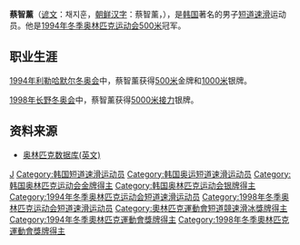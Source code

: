 {{MedalTableTop}}
{{MedalSport | 男子[[短道速滑|短道速滑]]}}
{{MedalCountry|{{KOR}}}}
{{MedalOlympic}}
{{MedalGold | [[1994年冬季奧林匹克运动会|1994年利勒哈默尔]] | [[1994年冬季奧林匹克运动会短道速滑比賽|500米]]}}
{{MedalSilver | [[1998年冬季奧林匹克运动会|1998年长野]] | [[1998年冬季奧林匹克运动会短道速滑比賽|5000米接力]]}}
{{MedalSilver | 1994年利勒哈默尔 | [[1994年冬季奧林匹克运动会短道速滑比賽|1000米]]}}
{{MedalCompetition | [[世界短道速滑锦标赛|世界锦标赛]]}}
{{MedalGold | [[1995年世界短道速滑锦标赛|1995年约维克]] | [[1995年世界短道速滑锦标赛|全能]]}}
{{MedalSilver | [[1996年世界短道速滑锦标赛|1996年海牙]] | [[1996年世界短道速滑锦标赛|全能]]}}
{{MedalBronze | [[1994年世界短道速滑锦标赛|1994年吉尔福德]] | [[1994年世界短道速滑锦标赛|全能]]}}
{{MedalBronze | [[1993年世界短道速滑锦标赛|1993年北京]] | [[1993年世界短道速滑锦标赛|全能]]}}
{{MedalCompetition | [[世界大学生运动会|世界大学生运动会]]}}
{{MedalGold | [[1995年冬季世界大学生运动会|1995年哈卡]] | [[1995年冬季世界大学生运动会|1000米]]}}
{{MedalGold | 1995年哈卡 | [[1995年冬季世界大学生运动会|1500米]]}}
{{MedalGold | 1995年哈卡 | [[1995年冬季世界大学生运动会|3000米]]}}
{{MedalCompetition | [[亚洲冬季运动会|亚洲冬季运动会]]}}
{{MedalGold| [[1996年亚洲冬季运动会|1996年哈尔滨]]| [[1996年亚洲冬季运动会短道速滑比赛|1000米]]}}
{{MedalGold| 1996年哈尔滨| [[1996年亚洲冬季运动会短道速滑比赛|3000米]]}}
{{MedalSilver| 1996年哈尔滨| [[1996年亚洲冬季运动会短道速滑比赛|1500米]]}}
{{MedalBottom}}

'''蔡智薰'''（[[谚文|谚文]]：채지훈，[[朝鲜汉字|朝鲜汉字]]：蔡智薰，{{bd|1974年|3月5日|catIdx=Chae Ji-Hoon}}），是[[韩国|韩国]]著名的男子[[短道速滑|短道速滑]]运动员。他是[[1994年冬季奥林匹克运动会|1994年冬季奥林匹克运动会]][[1994年冬季奥林匹克运动会短道速滑比赛|500米]]冠军。

==职业生涯==
[[1994年冬季奥林匹克运动会|1994年利勒哈默尔冬奥会]]中，蔡智薰获得[[1994年冬季奥林匹克运动会短道速滑比赛|500米]]金牌和[[1994年冬季奥林匹克运动会短道速滑比赛|1000米]]银牌。

[[1998年冬季奥林匹克运动会|1998年长野冬奥会]]中，蔡智薰获得[[1998年冬季奥林匹克运动会短道速滑比赛|5000米接力]]银牌。

==资料来源==
* [https://web.archive.org/web/20070518222724/http://www.databaseolympics.com/players/playerpage.htm?ilkid=CHAEJIH01 奥林匹克数据库(英文)]

{{Footer Olympic Champions in Men's 500 m Short Track Speed Skating}}
{{Footer World Champions in Short Track Speed Skating – Men's Overall}}

{{DEFAULTSORT:Chae Ji-Hoon}}
[[Category:蔡姓|J]]
[[Category:韩国短道速滑运动员|Category:韩国短道速滑运动员]]
[[Category:韩国奥运短道速滑运动员|Category:韩国奥运短道速滑运动员]]
[[Category:韩国奥林匹克运动会金牌得主|Category:韩国奥林匹克运动会金牌得主]]
[[Category:韩国奥林匹克运动会银牌得主|Category:韩国奥林匹克运动会银牌得主]]
[[Category:1994年冬季奥林匹克运动会短道速滑运动员|Category:1994年冬季奥林匹克运动会短道速滑运动员]]
[[Category:1998年冬季奥林匹克运动会短道速滑运动员|Category:1998年冬季奥林匹克运动会短道速滑运动员]]
[[Category:奧林匹克運動會短道競速滑冰獎牌得主|Category:奧林匹克運動會短道競速滑冰獎牌得主]]
[[Category:1994年冬季奧林匹克運動會獎牌得主|Category:1994年冬季奧林匹克運動會獎牌得主]]
[[Category:1998年冬季奧林匹克運動會獎牌得主|Category:1998年冬季奧林匹克運動會獎牌得主]]